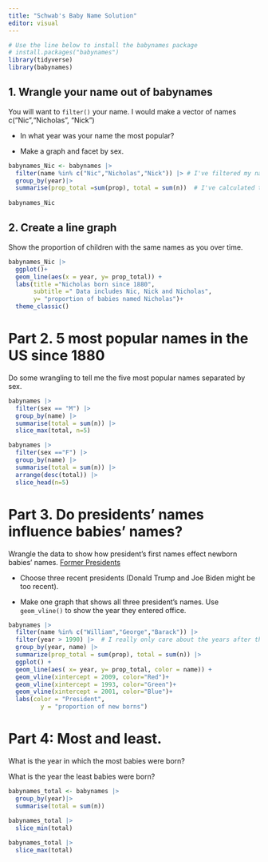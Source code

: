 ```yaml
---
title: "Schwab's Baby Name Solution"
editor: visual
---
```



```r
# Use the line below to install the babynames package
# install.packages("babynames")
library(tidyverse)
library(babynames)
```

## 1. Wrangle your name out of babynames

You will want to `filter()` your name. I would make a vector of names c("Nic","Nicholas", "Nick")

-   In what year was your name the most popular?

-   Make a graph and facet by sex.

```r
babynames_Nic <- babynames |>
  filter(name %in% c("Nic","Nicholas","Nick")) |> # I've filtered my name out
  group_by(year)|>
  summarise(prop_total =sum(prop), total = sum(n))  # I've calculated the total of all the Nic's born in a year I'm saving prop because I need it for part 2
  
babynames_Nic
```
## 2. Create a line graph

Show the proportion of children with the same names as you over time.


```r
babynames_Nic |>
  ggplot()+
  geom_line(aes(x = year, y= prop_total)) +
  labs(title ="Nicholas born since 1880",
       subtitle =" Data includes Nic, Nick and Nicholas",
       y= "proportion of babies named Nicholas")+
  theme_classic()

```

# Part 2. 5 most popular names in the US since 1880

Do some wrangling to tell me the five most popular names separated by sex.

```r
babynames |>
  filter(sex == "M") |>
  group_by(name) |>
  summarise(total = sum(n)) |>
  slice_max(total, n=5)  

babynames |>
  filter(sex =="F") |>
  group_by(name) |>
  summarise(total = sum(n)) |>
  arrange(desc(total)) |>
  slice_head(n=5)
```

# Part 3. Do presidents' names influence babies' names?

Wrangle the data to show how president's first names effect newborn babies' names. [Former Presidents](https://www.whitehouse.gov/about-the-white-house/presidents/)

-   Choose three recent presidents (Donald Trump and Joe Biden might be too recent).

-   Make one graph that shows all three president's names. Use `geom_vline()` to show the year they entered office.


```r
babynames |>
  filter(name %in% c("William","George","Barack")) |>
  filter(year > 1990) |>  # I really only care about the years after they were elected. 
  group_by(year, name) |>
  summarize(prop_total = sum(prop), total = sum(n)) |>
  ggplot() +
  geom_line(aes( x= year, y= prop_total, color = name)) +
  geom_vline(xintercept = 2009, color="Red")+
  geom_vline(xintercept = 1993, color="Green")+
  geom_vline(xintercept = 2001, color="Blue")+
  labs(color = "President",
         y = "proportion of new borns")
```

# Part 4: Most and least.

What is the year in which the most babies were born?

What is the year the least babies were born?


```r
babynames_total <- babynames |>
  group_by(year)|>
  summarise(total = sum(n))
  
babynames_total |>
  slice_min(total)

babynames_total |>
  slice_max(total)
```